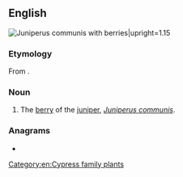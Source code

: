 {{also|ábhal}}
==English==
[[File:Juniperus communis at Valjala on 2005-08-11.jpg|right|thumb|''Juniperus communis'' with berries|upright=1.15]]
{{wikipedia|Juniperus communis}}
{{wikispecies|Juniperus communis}}

===Etymology===
From {{der|en|ar|أَبْهَل}}.

===Noun===
{{en-noun}}

# The [[berry]] of the [[juniper]], ''[[Juniperus communis]]''.

===Anagrams===
* {{anagrams|en|a=aabhl|Blaha|Halab}}

[[Category:en:Cypress family plants]]